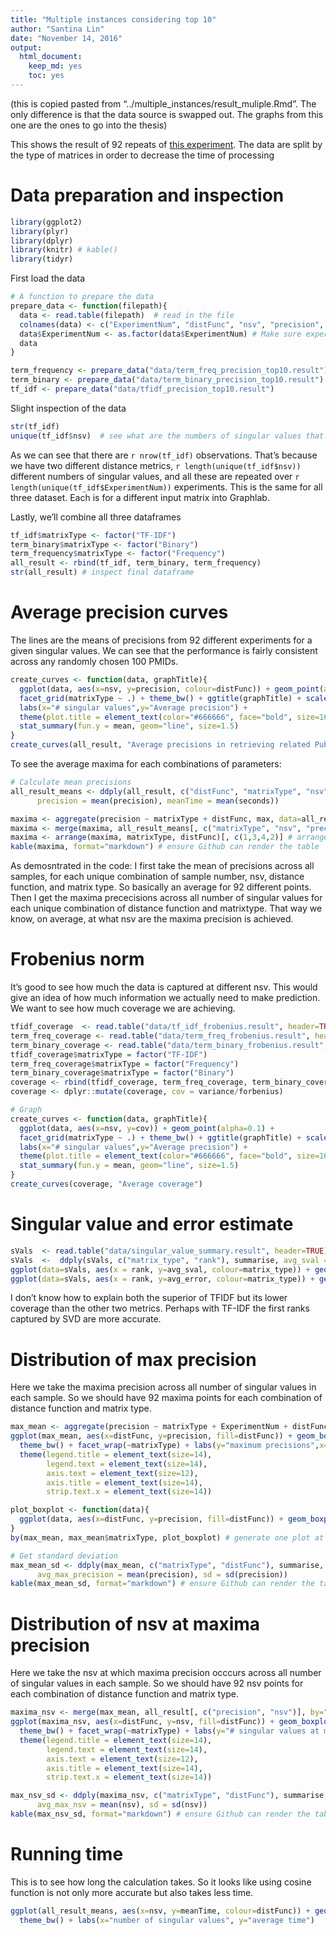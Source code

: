 ```yaml
---
title: "Multiple instances considering top 10"
author: "Santina Lin"
date: "November 14, 2016"
output: 
  html_document: 
    keep_md: yes
    toc: yes
---
```


(this is copied pasted from "../multiple_instances/result_muliple.Rmd". The only difference is that the data source is swapped out. The graphs from this one are the ones to go into the thesis)


This shows the result of 92 repeats of [this experiment](result.md). 
The data are split by the type of matrices in order to decrease the time of processing 

# Data preparation and inspection

```r
library(ggplot2)
library(plyr)
library(dplyr)
library(knitr) # kable()
library(tidyr)
```
First load the data 
```r
# A function to prepare the data 
prepare_data <- function(filepath){
  data <- read.table(filepath)  # read in the file 
  colnames(data) <- c("ExperimentNum", "distFunc", "nsv", "precision", "seconds") # Set the column name 
  data$ExperimentNum <- as.factor(data$ExperimentNum) # Make sure experiment numbers are factors
  data 
}

term_frequency <- prepare_data("data/term_freq_precision_top10.result") 
term_binary <- prepare_data("data/term_binary_precision_top10.result")
tf_idf <- prepare_data("data/tfidf_precision_top10.result")
```

Slight inspection of the data 
```r
str(tf_idf)
unique(tf_idf$nsv)  # see what are the numbers of singular values that I measured 
```

As we can see that there are `r nrow(tf_idf)` observations. That's because we have two different distance metrics, `r length(unique(tf_idf$nsv))` different numbers of singular values, and all these are repeated over `r length(unique(tf_idf$ExperimentNum))` experiments. This is the same for all three dataset. Each is for a different input matrix into Graphlab. 

Lastly, we'll combine all three dataframes 

```r
tf_idf$matrixType <- factor("TF-IDF")
term_binary$matrixType <- factor("Binary")
term_frequency$matrixType <- factor("Frequency")
all_result <- rbind(tf_idf, term_binary, term_frequency)
str(all_result) # inspect final dataframe
```

# Average precision curves 

The lines are the means of precisions from 92 different experiments for a given singular values. We can see that the performance is fairly consistent across any randomly chosen 100 PMIDs. 

```r
create_curves <- function(data, graphTitle){
  ggplot(data, aes(x=nsv, y=precision, colour=distFunc)) + geom_point(alpha=0.1) + 
  facet_grid(matrixType ~ .) + theme_bw() + ggtitle(graphTitle) + scale_x_continuous(expand = c(0, 0), breaks=seq(0, 1500, by=100)) + 
  labs(x="# singular values",y="Average precision") +
  theme(plot.title = element_text(color="#666666", face="bold", size=16, hjust=0.2, vjust=1))+ 
  stat_summary(fun.y = mean, geom="line", size=1.5)
}
create_curves(all_result, "Average precisions in retrieving related PubMed articles")
```

To see the average maxima for each combinations of parameters: 
```r
# Calculate mean precisions  
all_result_means <- ddply(all_result, c("distFunc", "matrixType", "nsv"), summarise,
      precision = mean(precision), meanTime = mean(seconds))

maxima <- aggregate(precision ~ matrixType + distFunc, max, data=all_result_means)  # see maximum of all combinations 
maxima <- merge(maxima, all_result_means[, c("matrixType", "nsv", "precision")], by=c("matrixType", "precision")) # bring in the number of nsv 
maxima <- arrange(maxima, matrixType, distFunc)[, c(1,3,4,2)] # arrange the dataframe
kable(maxima, format="markdown") # ensure Github can render the table
```

As demosntrated in the code: I first take the mean of precisions across all samples, for each unique combination of sample number, nsv, distance function, and matrix type. So basically an average for 92 different points. Then I get the maxima prececisions across all number of singular values for each unique combination of distance function and matrixtype. That way we know, on average, at what nsv are the maxima precision is achieved. 

# Frobenius norm 

It's good to see how much the data is captured at different nsv. This would give an idea of how much information we actually need to make prediction. 
We want to see how much coverage we are achieving. 
```r
tfidf_coverage  <- read.table("data/tf_idf_frobenius.result", header=TRUE)
term_freq_coverage <- read.table("data/term_freq_frobenius.result", header=TRUE)
term_binary_coverage <- read.table("data/term_binary_frobenius.result", header=TRUE)
tfidf_coverage$matrixType = factor("TF-IDF")
term_freq_coverage$matrixType = factor("Frequency")
term_binary_coverage$matrixType = factor("Binary")
coverage <- rbind(tfidf_coverage, term_freq_coverage, term_binary_coverage)
coverage <- dplyr::mutate(coverage, cov = variance/forbenius)

# Graph
create_curves <- function(data, graphTitle){
  ggplot(data, aes(x=nsv, y=cov)) + geom_point(alpha=0.1) + 
  facet_grid(matrixType ~ .) + theme_bw() + ggtitle(graphTitle) + scale_x_continuous(expand = c(0, 0), breaks=seq(0, 1500, by=100)) + 
  labs(x="# singular values",y="Average precision") +
  theme(plot.title = element_text(color="#666666", face="bold", size=16, hjust=0.2, vjust=1))+ 
  stat_summary(fun.y = mean, geom="line", size=1.5)
}
create_curves(coverage, "Average coverage")

```

# Singular value and error estimate 
```r
sVals  <- read.table("data/singular_value_summary.result", header=TRUE)
sVals  <-  ddply(sVals, c("matrix_type", "rank"), summarise, avg_sval = mean(singular_value), avg_error = mean(error_estimate), std_sval = sd(singular_value), std_error = sd(error_estimate))
ggplot(data=sVals, aes(x = rank, y=avg_sval, colour=matrix_type)) + geom_point(alpha=0.3) + labs(x="Rank",y="Average singular value")
ggplot(data=sVals, aes(x = rank, y=avg_error, colour=matrix_type)) + geom_point(alpha=0.3) + labs(x="Rank",y="Average error estimates")
```


I don't know how to explain both the superior of TFIDF but its lower coverage than the other two metrics. Perhaps with TF-IDF the first ranks captured by SVD are more accurate. 

# Distribution of max precision 

Here we take the maxima precision across all number of singular values in each sample. So we should have 92 maxima points for each combination of distance function and matrix type. 

```r
max_mean <- aggregate(precision ~ matrixType + ExperimentNum + distFunc, max, data=all_result)  # see maximum of all combinations 
ggplot(max_mean, aes(x=distFunc, y=precision, fill=distFunc)) + geom_boxplot(show.legend = FALSE) + 
  theme_bw() + facet_wrap(~matrixType) + labs(y="maximum precisions",x="distance function") + 
  theme(legend.title = element_text(size=14), 
        legend.text = element_text(size=14),
        axis.text = element_text(size=12), 
        axis.title = element_text(size=14), 
        strip.text.x = element_text(size=14))
```


```r
plot_boxplot <- function(data){
  ggplot(data, aes(x=distFunc, y=precision, fill=distFunc)) + geom_boxplot(show.legend = FALSE) + theme_bw()
}
by(max_mean, max_mean$matrixType, plot_boxplot) # generate one plot at a time
```


```r
# Get standard deviation 
max_mean_sd <- ddply(max_mean, c("matrixType", "distFunc"), summarise,
      avg_max_precision = mean(precision), sd = sd(precision))
kable(max_mean_sd, format="markdown") # ensure Github can render the table

```

# Distribution of nsv at maxima precision 

Here we take the nsv at which maxima precision occcurs across all number of singular values in each sample. So we should have 92 nsv points for each combination of distance function and matrix type. 

```r
maxima_nsv <- merge(max_mean, all_result[, c("precision", "nsv")], by="precision") # bring in the number of nsv 
ggplot(maxima_nsv, aes(x=distFunc, y=nsv, fill=distFunc)) + geom_boxplot(show.legend = FALSE) + 
  theme_bw() + facet_wrap(~matrixType) + labs(y="# singular values at maximum precision",x="distance function")+ 
  theme(legend.title = element_text(size=14), 
        legend.text = element_text(size=14),
        axis.text = element_text(size=12), 
        axis.title = element_text(size=14), 
        strip.text.x = element_text(size=14))
```

```r
max_nsv_sd <- ddply(maxima_nsv, c("matrixType", "distFunc"), summarise,
      avg_max_nsv = mean(nsv), sd = sd(nsv))
kable(max_nsv_sd, format="markdown") # ensure Github can render the table
```

# Running time

This is to see how long the calculation takes. So it looks like using cosine function is not only more accurate but also takes less time. 

```r
ggplot(all_result_means, aes(x=nsv, y=meanTime, colour=distFunc)) + geom_point() + facet_grid(matrixType ~ .) + 
  theme_bw() + labs(x="number of singular values", y="average time") 
```

